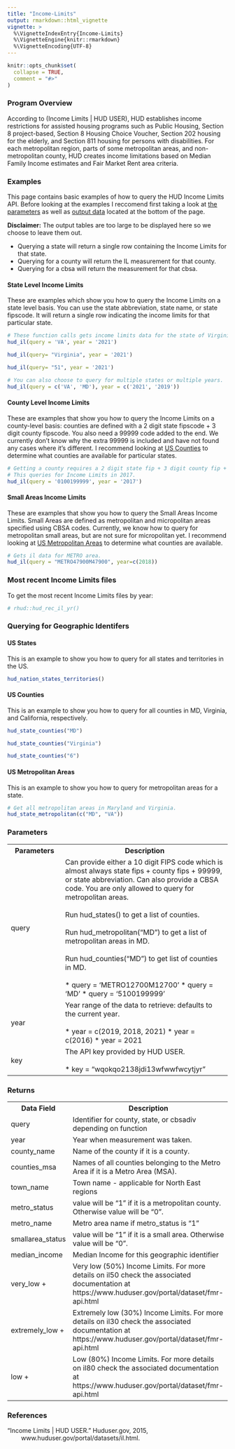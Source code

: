 ```yaml
---
title: "Income-Limits"
output: rmarkdown::html_vignette
vignette: >
  %\VignetteIndexEntry{Income-Limits}
  %\VignetteEngine{knitr::rmarkdown}
  %\VignetteEncoding{UTF-8}
---
```


```r
knitr::opts_chunk$set(
  collapse = TRUE,
  comment = "#>"
)
```

### Program Overview

According to (Income Limits | HUD USER), HUD establishes income restrictions for
assisted housing programs such as Public Housing, Section 8 project-based,
Section 8 Housing Choice Voucher, Section 202 housing for the elderly, and
Section 811 housing for persons with disabilities. For each metropolitan region,
parts of some metropolitan areas, and non-metropolitan county, HUD creates
income limitations based on Median Family Income estimates and Fair Market Rent
area criteria.


### Examples

This page contains basic examples of how to query the HUD Income Limits API.
Before looking at the examples I reccomend first taking a look at
[the parameters][Parameters] as well as [output data][Returns] located at
the bottom of the page.

**Disclaimer:** The output tables are too large to be displayed here so we
choose to leave them out.

* Querying a state will return a single row containing the Income Limits for that
state. 
* Querying for a county will return the IL measurement for that county.
* Querying for a cbsa will return the measurement for that cbsa.

#### State Level Income Limits
These are examples which show you how to query the Income Limits on a state
level basis. You can use the state abbreviation, state name, or state fipscode.
It will return a single row indicating the income limits for that particular
state.

```r
# These function calls gets income limits data for the state of Virginia in 2021.
hud_il(query = 'VA', year = '2021')

hud_il(query= "Virginia", year = '2021')

hud_il(query= "51", year = '2021')

# You can also choose to query for multiple states or multiple years.
hud_il(query = c('VA', 'MD'), year = c('2021', '2019'))
```


#### County Level Income Limits
These are examples that show you how to query the Income Limits on a 
county-level basis: counties are defined with a 2 digit state fipscode + 3 digit county fipscode. You also need a 99999 code added to the end. We currently 
don't know why the extra 99999 is included and have not found any cases where it's different. I recommend looking at [US Counties][] to determine what counties 
are available for particular states.

```r
# Getting a county requires a 2 digit state fip + 3 digit county fip + 99999
# This queries for Income Limits in 2017.
hud_il(query = '0100199999', year = '2017')
```


#### Small Areas Income Limits
These are examples that show you how to query the Small Areas Income Limits.
Small Areas are defined as metropolitan and micropolitan areas specified using
CBSA codes. Currently, we know how to query for metropolitan small areas, but
are not sure for micropolitan yet. I recommend looking at 
[US Metropolitan Areas][] to determine what counties are available.
```r
# Gets il data for METRO area.
hud_il(query = "METRO47900M47900", year=c(2018))
```



### Most recent Income Limits files

To get the most recent Income Limits files by year:

```r
# rhud::hud_rec_il_yr()

```

### Querying for Geographic Identifers

#### US States
This is an example to show you how to query for all states and territories
in the US.
```r
hud_nation_states_territories()
```


#### US Counties 
This is an example to show you how to query for all counties in MD,
Virginia, and California, respectively.
```r
hud_state_counties("MD")

hud_state_counties("Virginia")

hud_state_counties("6")
```


#### US Metropolitan Areas
This is an example to show you how to query for metropolitan areas for a state.
```r
# Get all metropolitan areas in Maryland and Virginia.
hud_state_metropolitan(c("MD", "VA"))
```


### Parameters

<table>
	<tr>
		  <th>Parameters</th>
		  <th>Description</th>
 	</tr>
 	<tr>
  		<td>query&nbsp;&nbsp;&nbsp;&nbsp;&nbsp;&nbsp;&nbsp;&nbsp;&nbsp;&nbsp;&nbsp;&nbsp;&nbsp;&nbsp;&nbsp;</td>
   		<td>Can provide either a 10 digit FIPS code which is almost always
          state fips + county fips + 99999, or state abbreviation. 
          Can also provide a CBSA code. You are only allowed to query for metropolitan
          areas.
          <br><br>
          Run hud_states() to get a list of counties.
          <br><br>
          Run hud_metropolitan("MD") to get a list of metropolitan areas in MD.
          <br><br>
          Run hud_counties("MD") to get list of counties in MD.
          <br><br>
          * query = 'METRO12700M12700'
          * query = 'MD'
          * query = '5100199999'
      </td>
 	</tr>
 	<tr>
  		<td>year</td>
   		<td> Year range of the data to retrieve: defaults to the current year.
          <br><br>
          * year = c(2019, 2018, 2021)
          * year = c(2016)
          * year = 2021
      </td>   
 	</tr>
 	<tr>
  		<td>key</td>
   		<td>
          The API key provided by HUD USER.
          <br><br>
          * key = "wqokqo2138jdi13wfwwfwcytjyr"
      </td>
 	</tr>
</table>



### Returns

<table>
	<tr>
		  <th>Data Field</th>
		  <th>Description</th>
 	</tr>
 	 <tr>
  		<td>query</td>
   		<td>Identifier for county, state, or cbsadiv depending on function</td>
 	</tr>
 	<tr>
  		<td>year</td>
   		<td>Year when measurement was taken.</td>   
 	</tr>
 	<tr>
  		<td>county_name</td>
   		<td>Name of the county if it is a county.</td>
 	</tr>
	<tr>
  		<td>counties_msa</td>
   		<td> Names of all counties belonging to the Metro Area if it is a Metro Area
      (MSA).</td>
 	</tr>
	<tr>
  		<td>town_name</td>
   		<td>Town name - applicable for North East regions</td>
 	</tr>
 	<tr>
  		<td>metro_status</td>
   		<td>value will be "1" if it is a metropolitan county. Otherwise value will be
       "0".
      </td>   
 	</tr>
 	 <tr>
  		<td>metro_name</td>
   		<td>Metro area name if metro_status is "1"
      </td>   
 	</tr>
 	<tr>
  		<td>smallarea_status</td>
   		<td> value will be "1" if it is a small area. Otherwise value will be "0".
      </td>   
 	</tr>
 	<tr>
  		<td>median_income</td>
   		<td>Median Income for this geographic identifier</td>   
 	</tr>
 	<tr>
  		<td>very_low + </td>
   		<td>Very low (50%) Income Limits. For more details on il50 check the associated documentation at https://www.huduser.gov/portal/dataset/fmr-api.html</td>   
 	</tr>
 	<tr>
  		<td>extremely_low + </td>
   		<td>Extremely low (30%) Income Limits. For more details on il30 check the associated documentation at https://www.huduser.gov/portal/dataset/fmr-api.html</td>   
 	</tr>
 	<tr>
  		<td>low + </td>
   		<td>Low (80%) Income Limits. For more details on il80 check the associated documentation at https://www.huduser.gov/portal/dataset/fmr-api.html </td>   
 	</tr>
</table>



### References

| "Income Limits | HUD USER." Huduser.gov, 2015,
|         www.huduser.gov/portal/datasets/il.html.
